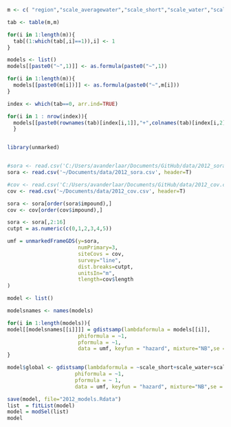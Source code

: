 ```r
m <- c( "region","scale_averagewater","scale_short","scale_water","scale_int")

tab <- table(m,m)

for(i in 1:length(m)){
  tab[(1:which(tab[,i]==1)),i] <- 1
}

models <- list()
models[[paste0("~",1)]] <- as.formula(paste0("~",1))

for(i in 1:length(m)){
  models[[paste0(m[i])]] <- as.formula(paste0("~",m[i]))
}

index <- which(tab==0, arr.ind=TRUE)

for(i in 1 : nrow(index)){
  models[[paste0(rownames(tab)[index[i,1]],"+",colnames(tab)[index[i,2]])]] <- as.formula(paste0("~",rownames(tab)[index[i,1]],"+",colnames(tab)[index[i,2]]))
  }


library(unmarked)


#sora <- read.csv('C:/Users/avanderlaar/Documents/GitHub/data/2012_sora.csv', header=T)
sora <- read.csv('~/Documents/data/2012_sora.csv', header=T)

#cov <- read.csv('C:/Users/avanderlaar/Documents/GitHub/data/2012_cov.csv', header=T)
cov <- read.csv('~/Documents/data/2012_cov.csv', header=T)

sora <- sora[order(sora$impound),]
cov <- cov[order(cov$impound),]

sora <- sora[,2:16]
cutpt = as.numeric(c(0,1,2,3,4,5)) 

umf = unmarkedFrameGDS(y=sora, 
                       numPrimary=3,
                       siteCovs = cov,
                       survey="line", 
                       dist.breaks=cutpt,  
                       unitsIn="m", 
                       tlength=cov$length
)
```

```r

model <- list()

modelsnames <- names(models)

for(i in 1:length(models)){
model[[modelsnames[[i]]]] = gdistsamp(lambdaformula = models[[i]], 
                       phiformula = ~1, 
                       pformula = ~1,
                       data = umf, keyfun = "hazard", mixture="NB",se = T, output="abund")
}

```

```r
model$global <- gdistsamp(lambdaformula = ~scale_short+scale_water+scale_averagewater+region+scale_int, 
                      phiformula = ~1, 
                      pformula = ~ 1,
                      data = umf, keyfun = "hazard", mixture="NB",se = T, output="abund")
```
```r
save(model, file="2012_models.Rdata")
list  = fitList(model)
model = modSel(list)
model
```